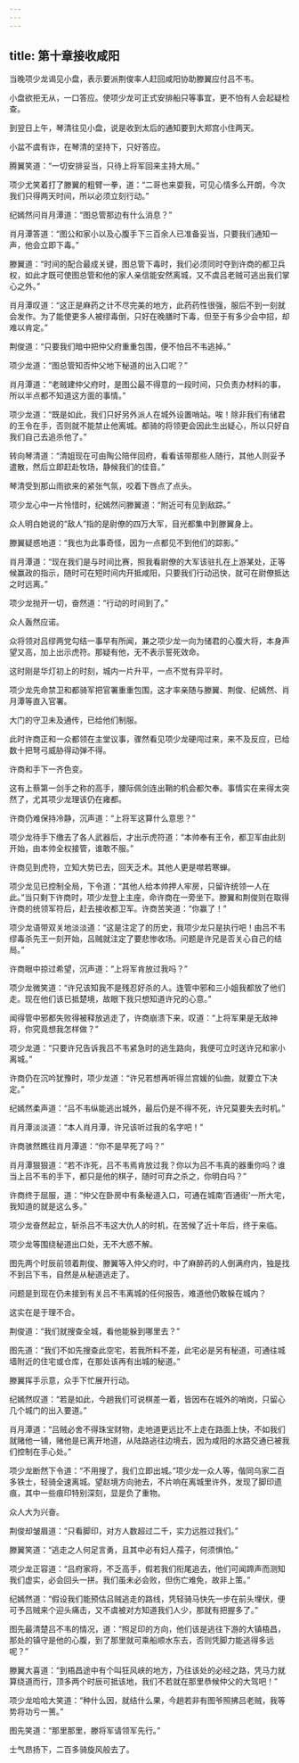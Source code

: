 ```yaml
---
---
---
```

title: 第十章接收咸阳
---




当晚项少龙谒见小盘，表示要派荆俊率人赶回咸阳协助滕翼应付吕不韦。

小盘欲拒无从，一口答应。使项少龙可正式安排船只等事宜，更不怕有人会起疑检查。

到翌日上午，琴清往见小盘，说是收到太后的通知要到大郑宫小住两天。

小盆不虞有诈，在琴清的坚持下，只好答应。

腾翼笑道：“一切安排妥当，只待上将军回来主持大局。”

项少尤笑着打了滕翼的粗臂一拳，道：“二哥也来耍我，可见心情多么开朗，今次我们只得两天时间，所以必须立刻行动。”

纪嫣然问肖月潭道：“图总管那边有什么消息？”

肖月潭答道：“图公和家小以及心腹手下三百余人已准备妥当，只要我们通知一声，他会立即下毒。”

滕翼道：“时间的配合最成关键，图总管下毒时，我们必须同时夺到许商的都卫兵权，如此才既可使图总管和他的家人亲信能安然离城，又不虞吕老贼可逃出我们掌心之外。”

肖月潭叹道：“这正是麻药之计不尽完美的地方，此药药性很强，服后不到一刻就会发作。为了能使更多人被缪毒倒，只好在晚膳时下毒，但至于有多少会中招，却难以肯定。”

荆俊道：“只要我们暗中把仲父府重重包围，便不怕吕不韦逃掉。”

项少龙道：“图总管知否仲父地下秘道的出入口呢？”

肖月潭道：“老贼建仲父府时，是图公最不得意的一段时间，只负责办材料的事，所以半点都不知道这方面的事情。”

项少龙道：“既是如此，我们只好另外派人在城外设置哨站。唉！除非我们有储君的王令在手，否则就不能禁止他离城。都骑的将领更会因此生出疑心，所以只好自我们自己去追杀他了。”

转向琴清道：“清姐现在可由陶公陪伴回府，看看该带那些人随行，其他人则妥予遣散，然后立即赶赴牧场，静候我们的佳音。”

琴清受到那山雨欲来的紧张气氛，咬着下唇点了点头。

项少龙心中一片怜惜时，纪嫣然问滕翼道：“附近可有见到敌踪。”

众人明白她说的“敌人”指的是尉僚的四万大军，目光都集中到滕翼身上。

滕翼疑惑地道：“我也为此事奇怪，因为一点都见不到他们的踪影。”

肖月潭道：“现在我们是与时间比赛，照我看尉僚的大军该驻扎在上游某处，正等候赢政的指示，随时可在短时间内开抵咸阳，只要我们行动迅快，就可在尉僚抵达之时远离。”

项少龙抛开一切，奋然道：“行动的时间到了。”

众人轰然应诺。

众将领对吕缪两党勾结一事早有所闻，兼之项少龙一向为储君的心腹大将，本身声望又高，加上出示虎符。那疑有他，无不表示誓死效命。

这时刚是华灯初上的时刻，城内一片升平，一点不觉有异平时。

项少龙先命禁卫和都骑军把官署重重包围，这才率亲随与滕翼、荆俊、纪嫣然、肖月潭等直入官署。

大门的守卫未及通传，已给他们制服。

此时许商正和一众都领在主堂议事，骤然看见项少龙硬闯过来，来不及反应，已给数十把弩弓威胁得动弹不得。

许商和手下一齐色变。

这有上蔡第一剑手之称的高手，腰际佩剑连出鞘的机会都欠奉。事情实在来得太突然了，尤其项少龙理该仍在雍都。

许商仍难保持冷静，沉声道：“上将军这算什么意思？”

项少龙待手下缴去了各人武器后，才出示虎符道：“本帅奉有王令，都卫军由此刻开始，由本帅全权接管，谁敢不服。”

许商见到虎符，立知大势已去，回天乏术。其他人更是噤若寒蝉。

项少龙见已控制全局，下令道：“其他人给本帅押人牢房，只留许统领一人在此。”当只剩下许商时，项少龙登上主座，命许商在一旁坐下。滕翼和荆俊则在取得许商的统领军符后，赶去接收都卫军。许商苦笑道：“你赢了！”

项少龙语带双关地淡淡道：“这是注定了的历史，我项少龙只是执行吧！由吕不韦缪毒杀先王一刻开始，吕贼就注定了要悲惨收场。问题是许兄是否关心自己的结局。”

许商眼中掠过希望，沉声道：“上将军肯放过我吗？”

项少龙微笑道：“许兄该知我不是残忍好杀的人。连管中邪和三小姐我都放了他们走。现在他们该已抵楚境，故眼下我只想知道许兄的心意。”

闻得管中邪都失败得被释放逃走了，许商崩溃下来，叹道：“上将军果是无敌神将，你究竟想我怎样做？”

项少龙道：“只要许兄告诉我吕不韦紧急时的逃生路向，我便可立时送许兄和家小离城。”

许商仍在沉吟犹豫时，项少龙道：“许兄若想再听得兰宫媛的仙曲，就要立下决定。”

纪嫣然柔声道：“吕不韦纵能逃出城外，最后仍是不得不死，许兄莫要失去时机。”

肖月潭淡淡道：“本人肖月潭，许兄该听过我的名字吧！”

许商骇然瞧往肖月潭道：“你不是早死了吗？”

肖月潭狠狠道：“若不诈死，吕不韦焉肯放过我？你以为吕不韦真的器重你吗？谁当上吕不韦的手下，都只是他的棋子，随时可弃之杀之，你明白吗？”

许商终于屈服，道：“仲父在卧房中有条秘道入口，可通在城南‘百通街’一所大宅，我知道的就是这么多。”

项少龙奋然起立，斩杀吕不韦这大仇人的时机，在苦候了近十年后，终于来临。

项少龙等围绕秘道出口处，无不大惑不解。

图先两个时辰前领着荆俊、滕翼等入仲父府时，中了麻醉药的人倒满府内，独是找不到吕下韦，自然是从秘道逃走了。

问题是到现在仍未接到有关吕不韦离城的任何报告，难道他仍敢躲在城内？

这实在是于理不合。

荆俊道：“我们就搜查全城，看他能躲到哪里去？”

图先道：“我们不如先搜查此空宅，若我所料不差，此宅必是另有秘道，可通往城墙附近的住宅或仓库，在那处该再有出城的秘道。”

滕翼挥手示意，众手下忙展开行动。

纪嫣然叹道：“若是如此，今趟我们可说棋差一着，皆因布在城外的哨岗，只留心几个城门的出入要道。”

肖月潭道：“吕贼必舍不得珠宝财物，走地道更远比不上走在路面上快，不如我们就赌他一铺，赌他是已离开地道，从陆路逃往边境去，因为咸阳的水路交通已被我们控制在手心处。”

项少龙断然下令道：“不用搜了，我们立即出城。”项少龙一众人等，偕同乌家二百多铁士，轻骑全速离城。望赵境方向驰去，不片响在离城里许外，发现了脚印遗痕，其中一些痕印特别深刻，显是负了重物。

众人大为兴奋。

荆俊却皱眉道：“只看脚印，对方人数超过二千，实力远胜过我们。”

滕翼笑道：“逃走之人何足言勇，且其中必有妇人孺子，何须惧怕。”

项少龙正容道：“吕府家将，不乏高手，假若我们衔尾追去，他们可闻蹄声而测知我们虚实，必会回头一拼。我们虽未必会败，但伤亡难免，故非上策。”

纪嫣然道：“假设我们能预估吕贼逃走的路线，凭轻骑马快先一步在前头埋伏，便可予吕贼来个迎头痛击，又不虞被对方知道我们人少，那就有把握多了。”

图先最清楚吕不韦的情况，道：“照足印的方向，他们该是逃往下游的大镇梧昌，那处的镇守是他的心腹，到了那里就可乘船顺水东去，否则凭脚力能逃得多远呢？”

滕翼大喜道：“到梧昌途中有个叫狂风峡的地方，乃往该处的必经之路，凭马力就算绕道而行，顶多两个时辰可抵该地，我们不若就在那里恭候仲父的大驾吧！”

项少龙哈哈大笑道：“种什么因，就结什么果，今趟若非有图爷照拂吕老贼，我等势将功亏一篑。”

图先笑道：“那里那里，滕将军请领军先行。”

士气昂扬下，二百多骑旋风般去了。
